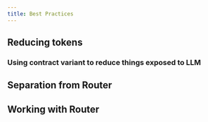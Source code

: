 ```yaml
---
title: Best Practices
---
```


## Reducing tokens

### Using contract variant to reduce things exposed to LLM

## Separation from Router

## Working with Router

